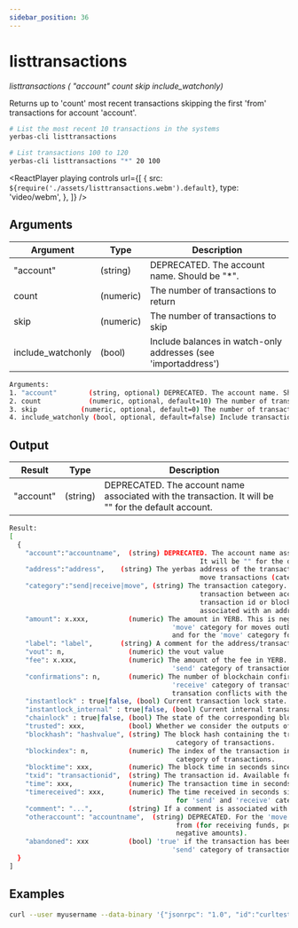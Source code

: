```yaml
---
sidebar_position: 36
---
```



# listtransactions

_listtransactions ( "account" count skip include_watchonly)_

Returns up to 'count' most recent transactions skipping the first 'from' transactions for account 'account'.

```bash
# List the most recent 10 transactions in the systems
yerbas-cli listtransactions

# List transactions 100 to 120
yerbas-cli listtransactions "*" 20 100
```

<ReactPlayer
  playing
  controls
  url={[
    {
      src: `${require('./assets/listtransactions.webm').default}`,
      type: 'video/webm',
    },
  ]}
/>

## Arguments

| Argument          | Type      | Description                                                    |
| ----------------- | --------- | -------------------------------------------------------------- |
| "account"         | (string)  | DEPRECATED. The account name. Should be "\*".                  |
| count             | (numeric) | The number of transactions to return                           |
| skip              | (numeric) | The number of transactions to skip                             |
| include_watchonly | (bool)    | Include balances in watch-only addresses (see 'importaddress') |

```bash
Arguments:
1. "account"        (string, optional) DEPRECATED. The account name. Should be "*".
2. count            (numeric, optional, default=10) The number of transactions to return
3. skip           (numeric, optional, default=0) The number of transactions to skip
4. include_watchonly (bool, optional, default=false) Include transactions to watch-only addresses (see 'importaddress')
```

## Output

| Result    | Type     | Description                                                                                          |
| --------- | -------- | ---------------------------------------------------------------------------------------------------- |
| "account" | (string) | DEPRECATED. The account name associated with the transaction. It will be "" for the default account. |

```bash
Result:
[
  {
    "account":"accountname",  (string) DEPRECATED. The account name associated with the transaction.
                                                It will be "" for the default account.
    "address":"address",    (string) The yerbas address of the transaction. Not present for
                                                move transactions (category = move).
    "category":"send|receive|move", (string) The transaction category. 'move' is a local (off blockchain)
                                                transaction between accounts, and not associated with an address,
                                                transaction id or block. 'send' and 'receive' transactions are
                                                associated with an address, transaction id and block details
    "amount": x.xxx,          (numeric) The amount in YERB. This is negative for the 'send' category, and for the
                                         'move' category for moves outbound. It is positive for the 'receive' category,
                                         and for the 'move' category for inbound funds.
    "label": "label",       (string) A comment for the address/transaction, if any
    "vout": n,                (numeric) the vout value
    "fee": x.xxx,             (numeric) The amount of the fee in YERB. This is negative and only available for the
                                         'send' category of transactions.
    "confirmations": n,       (numeric) The number of blockchain confirmations for the transaction. Available for 'send' and
                                         'receive' category of transactions. Negative confirmations indicate the
                                         transation conflicts with the block chain
    "instantlock" : true|false, (bool) Current transaction lock state. Available for 'send' and 'receive' category of transactions.
    "instantlock_internal" : true|false, (bool) Current internal transaction lock state. Available for 'send' and 'receive' category of transactions.
    "chainlock" : true|false, (bool) The state of the corresponding block chainlock
    "trusted": xxx,           (bool) Whether we consider the outputs of this unconfirmed transaction safe to spend.
    "blockhash": "hashvalue", (string) The block hash containing the transaction. Available for 'send' and 'receive'
                                          category of transactions.
    "blockindex": n,          (numeric) The index of the transaction in the block that includes it. Available for 'send' and 'receive'
                                          category of transactions.
    "blocktime": xxx,         (numeric) The block time in seconds since epoch (1 Jan 1970 GMT).
    "txid": "transactionid",  (string) The transaction id. Available for 'send' and 'receive' category of transactions.
    "time": xxx,              (numeric) The transaction time in seconds since epoch (midnight Jan 1 1970 GMT).
    "timereceived": xxx,      (numeric) The time received in seconds since epoch (midnight Jan 1 1970 GMT). Available
                                          for 'send' and 'receive' category of transactions.
    "comment": "...",         (string) If a comment is associated with the transaction.
    "otheraccount": "accountname",  (string) DEPRECATED. For the 'move' category of transactions, the account the funds came
                                          from (for receiving funds, positive amounts), or went to (for sending funds,
                                          negative amounts).
    "abandoned": xxx          (bool) 'true' if the transaction has been abandoned (inputs are respendable). Only available for the
                                         'send' category of transactions.
  }
]
```

## Examples

```bash
curl --user myusername --data-binary '{"jsonrpc": "1.0", "id":"curltest", "method": "listtransactions", "params": ["*", 20, 100] }' -H 'content-type: text/plain;' http://127.0.0.1:9998/
```
